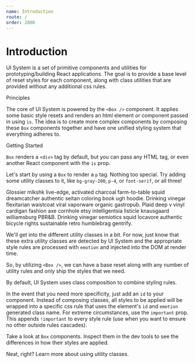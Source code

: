 ```yaml
---
name: Introduction
route: /
order: 2000
---
```



# Introduction

UI System is a set of primitive components and utilities for prototyping/building React applications. The goal is to provide a base level of reset styles for each component, along with class utilities that are provided without any additional css rules.

<SectionHeading>Principles</SectionHeading>

The core of UI System is powered by the `<Box />` component. It applies some basic style resets and renders an html element or component passed in using `is`. The idea is to create more complex components by composing these `Box` components together and have one unified styling system that everything adheres to.

<SectionHeading>Getting Started</SectionHeading>

`Box` renders a `<div>` tag by default, but you can pass any HTML tag, or even another React component with the `is` prop.

Let's start by using a `Box` to render a `p` tag.
Nothing too special. Try adding some utility classes to it, like `bg-gray-200`, `p-4`, or `font-serif`, or all three!

<Playground>
  <Box is="p" className="">
    Glossier mlkshk live-edge, activated charcoal farm-to-table squid
    dreamcatcher authentic seitan coloring book ugh hoodie. Drinking vinegar
    flexitarian waistcoat viral vaporware organic gastropub. Plaid deep v vinyl
    cardigan fashion axe cornhole etsy intelligentsia listicle knausgaard
    williamsburg PBR&B. Drinking vinegar semiotics squid locavore authentic
    bicycle rights sustainable retro humblebrag gentrify.
  </Box>
</Playground>

We'll get into the different utility classes in a bit. For now, just know that these extra utility classes are detected by UI System and the appropriate style rules are processed with `emotion` and injected into the DOM at render time.

So, by utilizing `<Box />`, we can have a base reset along with any number of utility rules and only ship the styles that we need.

By default, UI System uses class composition to combine styling rules.

In the event that you need more specificity, just add an `id` to your component. Instead of composing classes, all styles to be applied will be wrapped into a specific css rule that uses the element's `id` and `emotion` generated class name.
For extreme circumstances, use the `important` prop. This appends `!important` to every style rule (use when you want to ensure no other outside rules cascades).

Take a look at `Box` components. Inspect them in the dev tools to see the differences in how their styles are applied.

<Playground>
  <Box className="flex">
    <Box className="w-24 h-24 bg-blue-400 rounded mr-4" />
    <Box id="special-box" className="w-24 h-24 bg-blue-400 rounded mr-4" />
    <Box
      id="important-special-box"
      important
      className="w-24 h-24 bg-red-400 rounded mr-4"
    />
  </Box>
</Playground>

Neat, right? Learn more about using utility classes.
